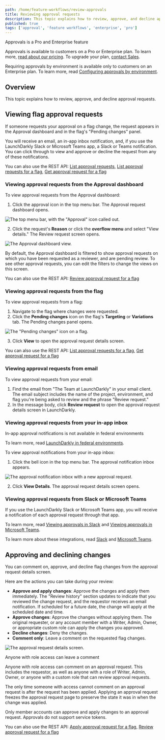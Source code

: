 ```yaml
---
path: /home/feature-workflows/review-approvals
title: Reviewing approval requests
description: This topic explains how to review, approve, and decline approval requests.
published: true
tags: ['approval', 'feature workflows', 'enterprise', 'pro']
---
```


<Callout intent="primary">
<CalloutTitle>Approvals is a Pro and Enterprise feature</CalloutTitle>
<CalloutDescription>

Approvals is available to customers on a Pro or Enterprise plan. To learn more, [read about our pricing](https://launchdarkly.com/pricing/). To upgrade your plan, [contact Sales](https://launchdarkly.com/contact-sales/).

Requiring approvals by environment is available only to customers on an Enterprise plan. To learn more, read [Configuring approvals by environment](/home/feature-workflows/environment-approvals).

</CalloutDescription>
</Callout>

## Overview

This topic explains how to review, approve, and decline approval requests.

## Viewing flag approval requests

If someone requests your approval on a flag change, the request appears in the Approval dashboard and in the flag's "Pending changes" panel.

You will receive an email, an in-app inbox notification, and, if you use the LaunchDarkly Slack or Microsoft Teams app, a Slack or Teams notification. You can click through to view and approve or decline the request from any of these notifications.

<LearnMore>

You can also use the REST API: [List approval requests](https://apidocs.launchdarkly.com/tag/Approvals-(beta)#operation/getApprovalRequests), [List approval requests for a flag](https://apidocs.launchdarkly.com/tag/Approvals#operation/getApprovalForFlag), [Get approval request for a flag](https://apidocs.launchdarkly.com/tag/Approvals-(beta)#operation/getApprovalRequest)

</LearnMore>

### Viewing approval requests from the Approval dashboard

To view approval requests from the Approval dashboard:

1. Click the approval icon in the top menu bar. The Approval request dashboard opens.

![The top menu bar, with the "Approval" icon called out.](approval-dashboard-icon-callout.png)

2. Click the request's **Reason** or click the **overflow menu** and select "View details." The Review request screen opens.

![The Approval dashboard view.](approval-dashboard-filters.png)

By default, the Approval dashboard is filtered to show approval requests on which you have been requested as a reviewer, and are pending review. To see other approval requests, you can edit the filters to change the views on this screen.

<LearnMore>

You can also use the REST API: [Review approval request for a flag](https://apidocs.launchdarkly.com/tag/Approvals/#operation/postApprovalRequestReviewForFlag)

</LearnMore>

### Viewing approval requests from the flag

To view approval requests from a flag:

1. Navigate to the flag where changes were requested.
2. Click the **Pending changes** icon on the flag's **Targeting** or **Variations** tab. The Pending changes panel opens.

![The "Pending changes" icon on a flag.](workflows-pending-changes-icon.png)

3. Click **View** to open the approval request details screen.

<LearnMore>

You can also use the REST API: [List approval requests for a flag](https://apidocs.launchdarkly.com/tag/Approvals/#operation/getApprovalsForFlag), [Get approval request for a flag](https://apidocs.launchdarkly.com/tag/Approvals/#operation/getApprovalForFlag)

</LearnMore>

### Viewing approval requests from email

To view approval requests from your email:

1. Find the email from "The Team at LaunchDarkly" in your email client. The email subject includes the name of the project, environment, and flag you're being asked to review and the phrase "Review request."
2. In the message body, click **Review request** to open the approval request details screen in LaunchDarkly.

### Viewing approval requests from your in-app inbox

<Callout intent="alert" site="federal">
<CalloutTitle>In-app approval notifications is not available in federal environments</CalloutTitle>
<CalloutDescription>

To learn more, read [LaunchDarkly in federal environments](/home/advanced/federal).

</CalloutDescription>
</Callout>

To view approval notifications from your in-app inbox:

1. Click the bell icon in the top menu bar. The approval notification inbox appears.

![The approval notification inbox with a new approval request.](approvals-approval-request-notification.png)

2. Click **View Details**. The approval request details screen opens.

### Viewing approval requests from Slack or Microsoft Teams

If you use the LaunchDarkly Slack or Microsoft Teams app, you will receive a notification of each approval request through that app.

To learn more, read [Viewing approvals in Slack](/integrations/slack/approvals#viewing-approvals-in-slack) and [Viewing approvals in Microsoft Teams](/integrations/microsoft-teams/approvals#viewing-approvals-in-microsoft-teams).

To learn more about these integrations, read [Slack](/integrations/slack) and [Microsoft Teams](/integrations/microsoft-teams).

## Approving and declining changes

You can comment on, approve, and decline flag changes from the approval request details screen.

Here are the actions you can take during your review:

- **Approve and apply changes**: Approve the changes and apply them immediately. The "Review history" section updates to indicate that you reviewed the change request, and the requestor receives an email notification. If scheduled for a future date, the change will apply at the scheduled date and time.
- **Approve changes**: Approve the changes without applying them. The original requester, or any account member with a Writer, Admin, Owner, or appropriate custom role can apply the changes you approved.
- **Decline changes**: Deny the changes.
- **Comment only**: Leave a comment on the requested flag changes.

![The approval request details screen.](approval-request-details.png)

<Callout intent="info">
<CalloutTitle>Anyone with role access can leave a comment</CalloutTitle>
<CalloutDescription>

Anyone with role access can comment on an approval request. This includes the requestor, as well as anyone with a role of Writer, Admin, Owner, or anyone with a custom role that can review approval requests.

The only time someone with access cannot comment on an approval request is after the request has been applied. Applying an approval request freezes the approval request page to preserve the state it was in when the change was applied.

</CalloutDescription>
</Callout>

Only member accounts can approve and apply changes to an approval request. Approvals do not support service tokens.

<LearnMore>

You can also use the REST API: [Apply approval request for a flag](https://apidocs.launchdarkly.com/tag/Approvals/#operation/postApprovalRequestApplyForFlag), [Review approval request for a flag](https://apidocs.launchdarkly.com/tag/Approvals/#operation/postApprovalRequestReviewForFlag)

</LearnMore>

